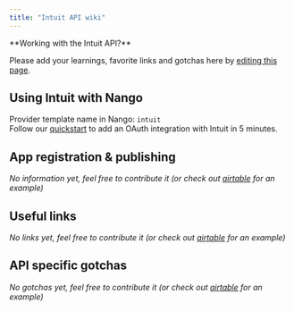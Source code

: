 ```yaml
---
title: "Intuit API wiki"
---
```


<Info>
**Working with the Intuit API?**

Please add your learnings, favorite links and gotchas here by
[editing this page](https://github.com/nangohq/nango/tree/master/docs/docs/providers/intuit.md).

</Info>

## Using Intuit with Nango[](#using-intuit-with-nango "Direct link to Using Intuit with Nango")

Provider template name in Nango: `intuit`  
Follow our [quickstart](/quickstart) to add an OAuth integration with Intuit in
5 minutes.

## App registration & publishing[](#app-registration--publishing "Direct link to App registration & publishing")

_No information yet, feel free to contribute it (or check out
[airtable](/providers/airtable) for an example)_

## Useful links[](#useful-links "Direct link to Useful links")

_No links yet, feel free to contribute it (or check out
[airtable](/providers/airtable) for an example)_

## API specific gotchas[](#api-specific-gotchas "Direct link to API specific gotchas")

_No gotchas yet, feel free to contribute it (or check out
[airtable](/providers/airtable) for an example)_
